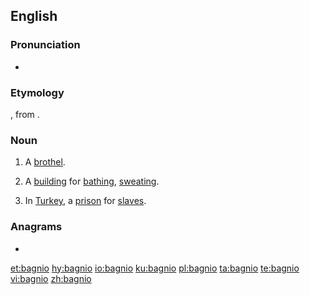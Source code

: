 ==English==

===Pronunciation===
* {{IPA|/ˈbænɪɔ/|lang=en}}

===Etymology===
{{etyl|it|en}} {{m|it|bagno}}, from {{etyl|la|en}} {{lena}} {{m|la|balneum||bath}}.

===Noun===
{{en-noun}}

# A [[brothel]].
# {{lb|en|obsolete}} A [[building]] for [[bathe|bathing]], [[sweat]]ing.
# {{lb|en|obsolete}} In [[Turkey]], a [[prison]] for [[slave]]s.

===Anagrams===
* {{l|en|gabion}}

[[et:bagnio]]
[[hy:bagnio]]
[[io:bagnio]]
[[ku:bagnio]]
[[pl:bagnio]]
[[ta:bagnio]]
[[te:bagnio]]
[[vi:bagnio]]
[[zh:bagnio]]